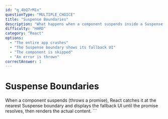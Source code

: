 ```yaml
---
id: "q_4bQ7rM1x"
questionType: "MULTIPLE_CHOICE"
title: "Suspense Boundaries"
description: "What happens when a component suspends inside a Suspense boundary?"
difficulty: "HARD"
category: "React"
options:
  - "The entire app crashes"
  - "The Suspense boundary shows its fallback UI"
  - "The component is skipped"
  - "An error is thrown"
correctAnswer: 1
---
```


# Suspense Boundaries

When a component suspends (throws a promise), React catches it at the nearest Suspense boundary and displays the fallback UI until the promise resolves, then renders the actual content.
\`\`\`
